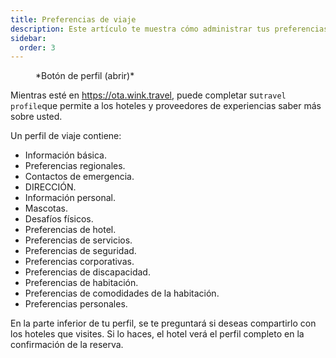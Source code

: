 ```yaml
---
title: Preferencias de viaje
description: Este artículo te muestra cómo administrar tus preferencias de viaje en Wink
sidebar:
  order: 3
---
```


<figure>
  <CloudinaryImage width="350" height="404" resize="scale" quality="best" alt="Botón de cuenta cuando se autentica" src="academy/account-button-auth-open" errorImage="noimage_opaque_nyrtl0.png" />

  <figcaption>*Botón de perfil (abrir)*</figcaption>
</figure>


Mientras esté en https://ota.wink.travel, puede completar su`travel profile`que permite a los hoteles y proveedores de experiencias saber más sobre usted.

Un perfil de viaje contiene:

* Información básica.
* Preferencias regionales.
* Contactos de emergencia.
* DIRECCIÓN.
* Información personal.
* Mascotas.
* Desafíos físicos.
* Preferencias de hotel.
* Preferencias de servicios.
* Preferencias de seguridad.
* Preferencias corporativas.
* Preferencias de discapacidad.
* Preferencias de habitación.
* Preferencias de comodidades de la habitación.
* Preferencias personales.

En la parte inferior de tu perfil, se te preguntará si deseas compartirlo con los hoteles que visites. Si lo haces, el hotel verá el perfil completo en la confirmación de la reserva.

